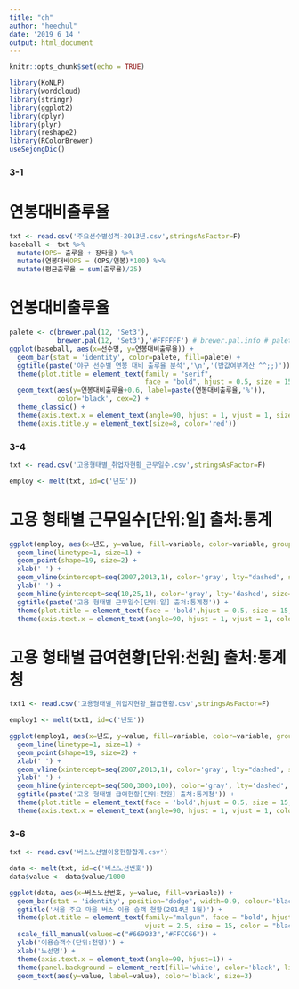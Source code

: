 ```yaml
---
title: "ch"
author: "heechul"
date: '2019 6 14 '
output: html_document
---
```


```r
knitr::opts_chunk$set(echo = TRUE)
```
```r
library(KoNLP)
library(wordcloud)
library(stringr)
library(ggplot2)
library(dplyr)
library(plyr)
library(reshape2)
library(RColorBrewer)
useSejongDic()
```

### 3-1
# 연봉대비출루율
```r
txt <- read.csv('주요선수별성적-2013년.csv',stringsAsFactor=F)
baseball <- txt %>%
  mutate(OPS= 출루율 + 장타율) %>%
  mutate(연봉대비OPS = (OPS/연봉)*100) %>%
  mutate(평균출루율 = sum(출루율)/25)
```

# 연봉대비출루율
```r
palete <- c(brewer.pal(12, 'Set3'), 
            brewer.pal(12, 'Set3'),'#FFFFFF') # brewer.pal.info # palete 정보
ggplot(baseball, aes(x=선수명, y=연봉대비출루율)) +
  geom_bar(stat = 'identity', color=palete, fill=palete) +
  ggtitle(paste('야구 선수별 연봉 대비 출루율 분석','\n','(밥값여부계산 ^^;;)')) +
  theme(plot.title = element_text(family = "serif", 
                                  face = "bold", hjust = 0.5, size = 15, color = "black")) +
  geom_text(aes(y=연봉대비출루율+0.6, label=paste(연봉대비출루율,'%')),
            color='black', cex=2) +
  theme_classic() +
  theme(axis.text.x = element_text(angle=90, hjust = 1, vjust = 1, size=8, color='black')) +
  theme(axis.title.y = element_text(size=8, color='red'))
```


### 3-4
```r
txt <- read.csv('고용형태별_취업자현황_근무일수.csv',stringsAsFactor=F)

employ <- melt(txt, id=c('년도'))
```

# 고용 형태별 근무일수[단위:일] 출처:통계
```r
ggplot(employ, aes(x=년도, y=value, fill=variable, color=variable, group=variable)) +
  geom_line(linetype=1, size=1) +
  geom_point(shape=19, size=2) +
  xlab(' ') +
  geom_vline(xintercept=seq(2007,2013,1), color='gray', lty="dashed", size=0.1) +
  ylab(' ') +
  geom_hline(yintercept=seq(10,25,1), color='gray', lty='dashed', size=0.1) +
  ggtitle(paste('고용 형태별 근무일수[단위:일] 출처:통계청')) +
  theme(plot.title = element_text(face = 'bold',hjust = 0.5, size = 15, color = 'black')) +
  theme(axis.text.x = element_text(angle=90, hjust = 1, vjust = 1, color= 'black', size=8))
```


# 고용 형태별 급여현황[단위:천원] 출처:통계청
```r
txt1 <- read.csv('고용형태별_취업자현황_월급현황.csv',stringsAsFactor=F)

employ1 <- melt(txt1, id=c('년도'))

ggplot(employ1, aes(x=년도, y=value, fill=variable, color=variable, group=variable)) +
  geom_line(linetype=1, size=1) +
  geom_point(shape=19, size=2) +
  xlab(' ') +
  geom_vline(xintercept=seq(2007,2013,1), color='gray', lty="dashed", size=0.1) +
  ylab(' ') +
  geom_hline(yintercept=seq(500,3000,100), color='gray', lty='dashed', size=0.1) +
  ggtitle(paste('고용 형태별 급여현황[단위:천원] 출처:통계청')) +
  theme(plot.title = element_text(face = 'bold',hjust = 0.5, size = 15, color = 'black')) +
  theme(axis.text.x = element_text(angle=90, hjust = 1, vjust = 1, color= 'black', size=8))
```


### 3-6
```r
txt <- read.csv('버스노선별이용현황합계.csv')

data <- melt(txt, id=c('버스노선번호'))
data$value <- data$value/1000

ggplot(data, aes(x=버스노선번호, y=value, fill=variable)) +
  geom_bar(stat = 'identity', position="dodge", width=0.9, colour='black') +
  ggtitle('서울 주요 마을 버스 이용 승객 현황(2014년 1월)') +
  theme(plot.title = element_text(family="malgun", face = "bold", hjust = 0.5,
                                  vjust = 2.5, size = 15, color = "black")) +
  scale_fill_manual(values=c("#669933","#FFCC66")) +
  ylab('이용승객수(단위:천명)') +
  xlab('노선명') +
  theme(axis.text.x = element_text(angle=90, hjust=1)) +
  theme(panel.background = element_rect(fill='white', color='black', linetype='solid')) +
  geom_text(aes(y=value, label=value), color='black', size=3)
```